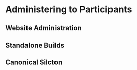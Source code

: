 # Administering to Participants

## Website Administration

## Standalone Builds

## Canonical Silcton
